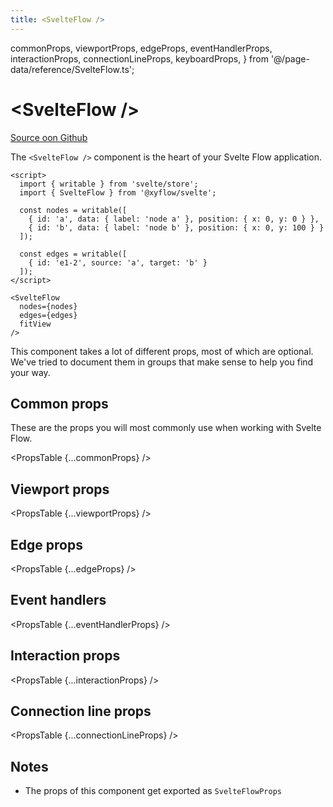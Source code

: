 ```yaml
---
title: <SvelteFlow />
---
```


  commonProps,
  viewportProps,
  edgeProps,
  eventHandlerProps,
  interactionProps,
  connectionLineProps,
  keyboardProps,
} from '@/page-data/reference/SvelteFlow.ts';

# &lt;SvelteFlow />

[Source oon Github](https://github.com/wbkd/react-flow/blob/78169c992bf95a5dbc9bccbdc2a07725a307e2c3/packages/svelte/src/lib/container/SvelteFlow/SvelteFlow.svelte)

The `<SvelteFlow />` component is the heart of your Svelte Flow application.

```svelte
<script>
  import { writable } from 'svelte/store';
  import { SvelteFlow } from '@xyflow/svelte';

  const nodes = writable([
    { id: 'a', data: { label: 'node a' }, position: { x: 0, y: 0 } },
    { id: 'b', data: { label: 'node b' }, position: { x: 0, y: 100 } }
  ]);

  const edges = writable([
    { id: 'e1-2', source: 'a', target: 'b' }
  ]);
</script>

<SvelteFlow
  nodes={nodes}
  edges={edges}
  fitView
/>
```

This component takes a lot of different props, most of which are optional. We've
tried to document them in groups that make sense to help you find your way.

## Common props

These are the props you will most commonly use when working with Svelte Flow.

<PropsTable {...commonProps} />

## Viewport props

<PropsTable {...viewportProps} />

## Edge props

<PropsTable {...edgeProps} />

## Event handlers

<PropsTable {...eventHandlerProps} />

## Interaction props

<PropsTable {...interactionProps} />

## Connection line props

<PropsTable {...connectionLineProps} />

## Notes

- The props of this component get exported as `SvelteFlowProps`
